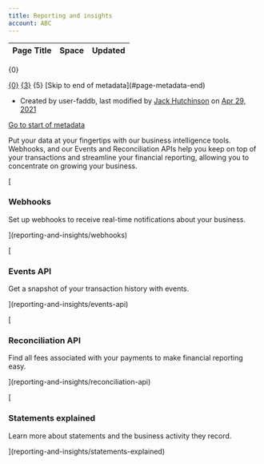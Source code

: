```yaml
---
title: Reporting and insights
account: ABC
---
```


<table class="aui"> <thead> <tr class="header"> <th class="search-result-title">Page Title</th> <th class="search-result-space">Space</th> <th class="search-result-date">Updated</th> </tr> </thead> </table> <p class="search-result-count">{0}</p> <tr class="search-result"> <td class="search-result-title"><a href="{1}" class="content-type-{2}"><span>{0}</span></a></td> <td class="search-result-space"><a class="space" href="/display/{4}/" title="{3}">{3}</a></td> <td class="search-result-date"><span class="date" title="{6}">{5}</span></td> </tr> [Skip to end of metadata](#page-metadata-end)

*   Created by user-faddb, last modified by [Jack Hutchinson](    /display/~jack.hutchinson
    ) on [Apr 29, 2021](/pages/diffpagesbyversion.action?pageId=2785327&selectedPageVersions=15&selectedPageVersions=16 "Show changes")

[Go to start of metadata](#page-metadata-start)

Put your data at your fingertips with our business intelligence tools. Webhooks, and our Events and Reconciliation APIs help you keep on top of your transactions and streamline your financial reporting, allowing you to concentrate on growing your business.

[

### Webhooks

Set up webhooks to receive real-time notifications about your business.



](reporting-and-insights/webhooks)

[

### Events API

Get a snapshot of your transaction history with events.



](reporting-and-insights/events-api)

[

### Reconciliation API

Find all fees associated with your payments to make financial reporting easy.



](reporting-and-insights/reconciliation-api)

[

### Statements explained

Learn more about statements and the business activity they record.



](reporting-and-insights/statements-explained)
